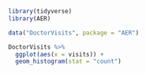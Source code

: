 ```r
library(tidyverse)
library(AER)

data("DoctorVisits", package = "AER")

DoctorVisits %>%
  ggplot(aes(x = visits)) +
  geom_histogram(stat = "count")
```

